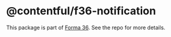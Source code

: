 # @contentful/f36-notification

This package is part of [Forma 36](https://github.com/contentful/forma-36). See the repo for more details.
